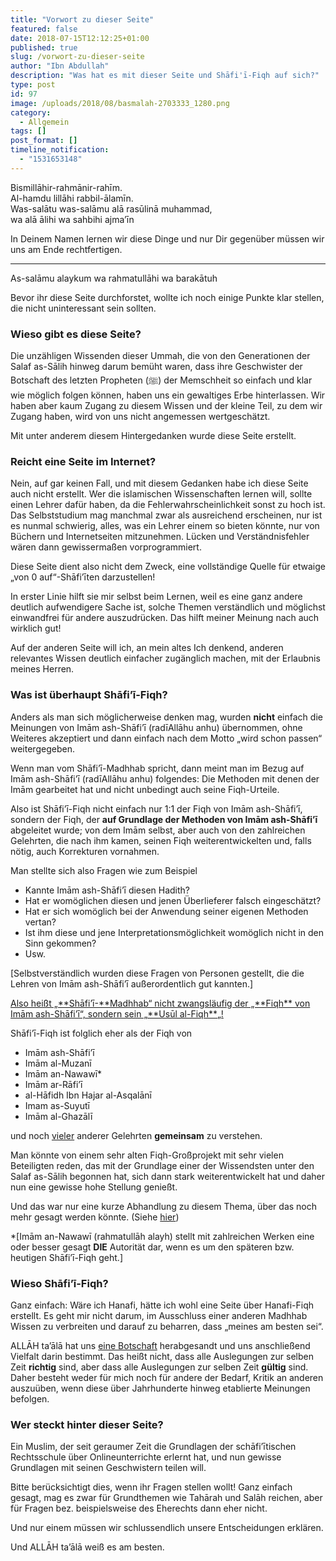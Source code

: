 ```yaml
---
title: "Vorwort zu dieser Seite"
featured: false
date: 2018-07-15T12:12:25+01:00
published: true
slug: /vorwort-zu-dieser-seite
author: "Ibn Abdullah"
description: "Was hat es mit dieser Seite und Shāfi'ī-Fiqh auf sich?"
type: post
id: 97
image: /uploads/2018/08/basmalah-2703333_1280.png
category:
  - Allgemein
tags: []
post_format: []
timeline_notification:
  - "1531653148"
---
```


Bismillāhir-rahmānir-rahīm.  
Al-hamdu lillāhi rabbil-ālamīn.  
Was-salātu was-salāmu alā rasūlinā muhammad,  
wa alā ālihi wa sahbihi ajma’īn

In Deinem Namen lernen wir diese Dinge und nur Dir gegenüber müssen wir uns am Ende rechtfertigen.

---

As-salāmu alaykum wa rahmatullāhi wa barakātuh

Bevor ihr diese Seite durchforstet, wollte ich noch einige Punkte klar stellen, die nicht uninteressant sein sollten.

### Wieso gibt es diese Seite?

Die unzähligen Wissenden dieser Ummah, die von den Generationen der Salaf as-Sālih hinweg darum bemüht waren, dass ihre Geschwister der Botschaft des letzten Propheten (ﷺ) der Memschheit so einfach und klar wie möglich folgen können, haben uns ein gewaltiges Erbe hinterlassen. Wir haben aber kaum Zugang zu diesem Wissen und der kleine Teil, zu dem wir Zugang haben, wird von uns nicht angemessen wertgeschätzt.

Mit unter anderem diesem Hintergedanken wurde diese Seite erstellt.

### Reicht eine Seite im Internet?

Nein, auf gar keinen Fall, und mit diesem Gedanken habe ich diese Seite auch nicht erstellt. Wer die islamischen Wissenschaften lernen will, sollte einen Lehrer dafür haben, da die Fehlerwahrscheinlichkeit sonst zu hoch ist. Das Selbststudium mag manchmal zwar als ausreichend erscheinen, nur ist es nunmal schwierig, alles, was ein Lehrer einem so bieten könnte, nur von Büchern und Internetseiten mitzunehmen. Lücken und Verständnisfehler wären dann gewissermaßen vorprogrammiert.

Diese Seite dient also nicht dem Zweck, eine vollständige Quelle für etwaige „von 0 auf“-Shāfi’īten darzustellen!

In erster Linie hilft sie mir selbst beim Lernen, weil es eine ganz andere deutlich aufwendigere Sache ist, solche Themen verständlich und möglichst einwandfrei für andere auszudrücken. Das hilft meiner Meinung nach auch wirklich gut!

Auf der anderen Seite will ich, an mein altes Ich denkend, anderen relevantes Wissen deutlich einfacher zugänglich machen, mit der Erlaubnis meines Herren.

### Was ist überhaupt Shāfi’ī-Fiqh?

Anders als man sich möglicherweise denken mag, wurden **nicht** einfach die Meinungen von Imām ash-Shāfi’ī (radīAllāhu anhu) übernommen, ohne Weiteres akzeptiert und dann einfach nach dem Motto „wird schon passen“ weitergegeben.

Wenn man vom Shāfi’ī-Madhhab spricht, dann meint man im Bezug auf Imām ash-Shāfi’ī (radīAllāhu anhu) folgendes: Die Methoden mit denen der Imām gearbeitet hat und nicht unbedingt auch seine Fiqh-Urteile.

Also ist Shāfi’ī-Fiqh nicht einfach nur 1:1 der Fiqh von Imām ash-Shāfi’ī, sondern der Fiqh, der **auf Grundlage der Methoden von Imām ash-Shāfi’ī** abgeleitet wurde; von dem Imām selbst, aber auch von den zahlreichen Gelehrten, die nach ihm kamen, seinen Fiqh weiterentwickelten und, falls nötig, auch Korrekturen vornahmen.

Man stellte sich also Fragen wie zum Beispiel

- Kannte Imām ash-Shāfi’ī diesen Hadith?
- Hat er womöglichen diesen und jenen Überlieferer falsch eingeschätzt?
- Hat er sich womöglich bei der Anwendung seiner eigenen Methoden vertan?
- Ist ihm diese und jene Interpretationsmöglichkeit womöglich nicht in den Sinn gekommen?
- Usw.

\[Selbstverständlich wurden diese Fragen von Personen gestellt, die die Lehren von Imām ash-Shāfi’ī außerordentlich gut kannten.\]

<span style="text-decoration:underline;">
  Also heißt „**Shāfi’ī-**Madhhab“ nicht zwangsläufig der „**Fiqh** von Imām
  ash-Shāfi’ī“, sondern sein „**Usūl al-Fiqh**„!
</span>

Shāfi’ī-Fiqh ist folglich eher als der Fiqh von

- Imām ash-Shāfi’ī
- Imām al-Muzanī
- Imām an-Nawawī\*
- Imām ar-Rāfi’ī
- al-Hāfidh Ibn Hajar al-Asqalānī
- Imam as-Suyutī
- Imām al-Ghazālī

und noch <span style="text-decoration:underline;">vieler</span> anderer Gelehrten **gemeinsam** zu verstehen.

Man könnte von einem sehr alten Fiqh-Großprojekt mit sehr vielen Beteiligten reden, das mit der Grundlage einer der Wissendsten unter den Salaf as-Sālih begonnen hat, sich dann stark weiterentwickelt hat und daher nun eine gewisse hohe Stellung genießt.

Und das war nur eine kurze Abhandlung zu diesem Thema, über das noch mehr gesagt werden könnte. (Siehe [hier](https://shafiimadhhab.wordpress.com/2018/11/22/die-vier-madhahib-2-2-was-steckt-dahinter/))

\*\[Imām an-Nawawī (rahmatullāh alayh) stellt mit zahlreichen Werken eine oder besser gesagt **DIE** Autorität dar, wenn es um den späteren bzw. heutigen Shāfi’ī-Fiqh geht.\]

### Wieso Shāfi’ī-Fiqh?

Ganz einfach: Wäre ich Hanafi, hätte ich wohl eine Seite über Hanafi-Fiqh erstellt. Es geht mir nicht darum, im Ausschluss einer anderen Madhhab Wissen zu verbreiten und darauf zu beharren, dass „meines am besten sei“.

ALLĀH ta’ālā hat uns <span style="text-decoration:underline;">eine Botschaft</span> herabgesandt und uns anschließend Vielfalt darin bestimmt. Das heißt nicht, dass alle Auslegungen zur selben Zeit **richtig** sind, aber dass alle Auslegungen zur selben Zeit **gültig** sind. Daher besteht weder für mich noch für andere der Bedarf, Kritik an anderen auszuüben, wenn diese über Jahrhunderte hinweg etablierte Meinungen befolgen.

### Wer steckt hinter dieser Seite?

Ein Muslim, der seit geraumer Zeit die Grundlagen der schāfi’ītischen Rechtsschule über Onlineunterrichte erlernt hat, und nun gewisse Grundlagen mit seinen Geschwistern teilen will.

Bitte berücksichtigt dies, wenn ihr Fragen stellen wollt! Ganz einfach gesagt, mag es zwar für Grundthemen wie Tahārah und Salāh reichen, aber für Fragen bez. beispielsweise des Eherechts dann eher nicht.

Und nur einem müssen wir schlussendlich unsere Entscheidungen erklären.

Und ALLĀH ta’ālā weiß es am besten.
